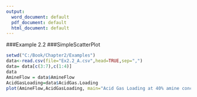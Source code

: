 ---
output:
  word_document: default
  pdf_document: default
  html_document: default
---
###Example 2.2
###SimpleScatterPlot
```{r, echo = TRUE}
setwd("C:/Book/Chapter2/Examples")
data<-read.csv(file="Ex2.2_A.csv",head=TRUE,sep=",")
data= data[c(3:7),c(1:4)]
data
AmineFlow = data$AmineFlow
AcidGasLoading=data$AcidGas.Loading
plot(AmineFlow,AcidGasLoading, main="Acid Gas Loading at 40% amine conc.", xlab = "Amine Flow, USGPM", ylab="Acid Gas Loading", pch=19)
```

